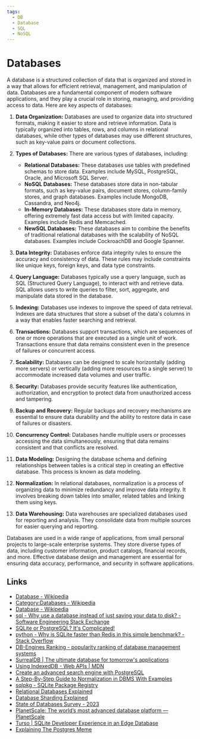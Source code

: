 ```yaml
---
tags:
  - DB
  - Database
  - SQL
  - NoSQL
---
```


# Databases

A database is a structured collection of data that is organized and stored in a way that allows for efficient retrieval, management, and manipulation of data. Databases are a fundamental component of modern software applications, and they play a crucial role in storing, managing, and providing access to data. Here are key aspects of databases:

1. **Data Organization:** Databases are used to organize data into structured formats, making it easier to store and retrieve information. Data is typically organized into tables, rows, and columns in relational databases, while other types of databases may use different structures, such as key-value pairs or document collections.

2. **Types of Databases:** There are various types of databases, including:

   - **Relational Databases:** These databases use tables with predefined schemas to store data. Examples include MySQL, PostgreSQL, Oracle, and Microsoft SQL Server.
   - **NoSQL Databases:** These databases store data in non-tabular formats, such as key-value pairs, document stores, column-family stores, and graph databases. Examples include MongoDB, Cassandra, and Neo4j.
   - **In-Memory Databases:** These databases store data in memory, offering extremely fast data access but with limited capacity. Examples include Redis and Memcached.
   - **NewSQL Databases:** These databases aim to combine the benefits of traditional relational databases with the scalability of NoSQL databases. Examples include CockroachDB and Google Spanner.

3. **Data Integrity:** Databases enforce data integrity rules to ensure the accuracy and consistency of data. These rules may include constraints like unique keys, foreign keys, and data type constraints.

4. **Query Language:** Databases typically use a query language, such as SQL (Structured Query Language), to interact with and retrieve data. SQL allows users to write queries to filter, sort, aggregate, and manipulate data stored in the database.

5. **Indexing:** Databases use indexes to improve the speed of data retrieval. Indexes are data structures that store a subset of the data's columns in a way that enables faster searching and retrieval.

6. **Transactions:** Databases support transactions, which are sequences of one or more operations that are executed as a single unit of work. Transactions ensure that data remains consistent even in the presence of failures or concurrent access.

7. **Scalability:** Databases can be designed to scale horizontally (adding more servers) or vertically (adding more resources to a single server) to accommodate increased data volumes and user traffic.

8. **Security:** Databases provide security features like authentication, authorization, and encryption to protect data from unauthorized access and tampering.

9. **Backup and Recovery:** Regular backups and recovery mechanisms are essential to ensure data durability and the ability to restore data in case of failures or disasters.

10. **Concurrency Control:** Databases handle multiple users or processes accessing the data simultaneously, ensuring that data remains consistent and that conflicts are resolved.

11. **Data Modeling:** Designing the database schema and defining relationships between tables is a critical step in creating an effective database. This process is known as data modeling.

12. **Normalization:** In relational databases, normalization is a process of organizing data to minimize redundancy and improve data integrity. It involves breaking down tables into smaller, related tables and linking them using keys.

13. **Data Warehousing:** Data warehouses are specialized databases used for reporting and analysis. They consolidate data from multiple sources for easier querying and reporting.

Databases are used in a wide range of applications, from small personal projects to large-scale enterprise systems. They store diverse types of data, including customer information, product catalogs, financial records, and more. Effective database design and management are essential for ensuring data accuracy, performance, and security in software applications.

## Links

- [Database - Wikipedia](https://en.wikipedia.org/wiki/Database)
- [Category:Databases - Wikipedia](https://en.wikipedia.org/wiki/Category:Databases)
- [Database - Wikipedia](https://en.wikipedia.org/wiki/Database)
- [sql - Why use a database instead of just saving your data to disk? - Software Engineering Stack Exchange](https://softwareengineering.stackexchange.com/questions/190482/why-use-a-database-instead-of-just-saving-your-data-to-disk)
- [SQLite or PostgreSQL? It's Complicated!](https://www.twilio.com/blog/sqlite-postgresql-complicated)
- [python - Why is SQLite faster than Redis in this simple benchmark? - Stack Overflow](https://stackoverflow.com/questions/11216647/why-is-sqlite-faster-than-redis-in-this-simple-benchmark)
- [DB-Engines Ranking - popularity ranking of database management systems](https://db-engines.com/en/ranking)
- [SurrealDB | The ultimate database for tomorrow's applications](https://surrealdb.com/)
- [Using IndexedDB - Web APIs | MDN](https://developer.mozilla.org/en-US/docs/Web/API/IndexedDB_API/Using_IndexedDB)
- [Create an advanced search engine with PostgreSQL](https://xata.io/blog/postgres-full-text-search-engine)
- [A Step-By-Step Guide to Normalization in DBMS With Examples](https://www.databasestar.com/database-normalization/)
- [sqlpkg - SQLite Package Registry](https://sqlpkg.org/all/)
- [Relational Databases Explained](https://architecturenotes.co/things-you-should-know-about-databases/)
- [Database Sharding Explained](https://architecturenotes.co/database-sharding-explained/)
- [State of Databases Survey - 2023](https://stateofdb.com/)
- [PlanetScale: The world’s most advanced database platform — PlanetScale](https://planetscale.com/)
- [Turso | SQLite Developer Experience in an Edge Database](https://turso.tech/)
- [Explaining The Postgres Meme](https://www.avestura.dev/blog/explaining-the-postgres-meme)
